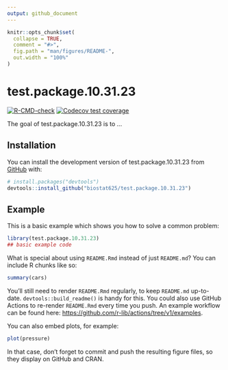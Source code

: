 ```yaml
---
output: github_document
---
```


<!-- README.md is generated from README.Rmd. Please edit that file -->

```r
knitr::opts_chunk$set(
  collapse = TRUE,
  comment = "#>",
  fig.path = "man/figures/README-",
  out.width = "100%"
)
```

# test.package.10.31.23

<!-- badges: start -->
[![R-CMD-check](https://github.com/biostat625/test.package.10.31.23/actions/workflows/R-CMD-check.yaml/badge.svg)](https://github.com/biostat625/test.package.10.31.23/actions/workflows/R-CMD-check.yaml)
[![Codecov test coverage](https://codecov.io/gh/biostat625/test.package.10.31.23/branch/main/graph/badge.svg)](https://app.codecov.io/gh/biostat625/test.package.10.31.23?branch=main)
<!-- badges: end -->

The goal of test.package.10.31.23 is to ...

## Installation

You can install the development version of test.package.10.31.23 from [GitHub](https://github.com/) with:

``` r
# install.packages("devtools")
devtools::install_github("biostat625/test.package.10.31.23")
```

## Example

This is a basic example which shows you how to solve a common problem:

```r
library(test.package.10.31.23)
## basic example code
```

What is special about using `README.Rmd` instead of just `README.md`? You can include R chunks like so:

```r
summary(cars)
```

You'll still need to render `README.Rmd` regularly, to keep `README.md` up-to-date. `devtools::build_readme()` is handy for this. You could also use GitHub Actions to re-render `README.Rmd` every time you push. An example workflow can be found here: <https://github.com/r-lib/actions/tree/v1/examples>.

You can also embed plots, for example:

```r
plot(pressure)
```

In that case, don't forget to commit and push the resulting figure files, so they display on GitHub and CRAN.
